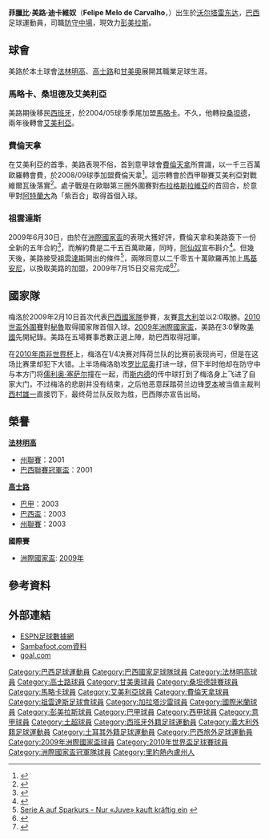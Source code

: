 {{noteta
|G1=意甲
|G2=西甲
|G3=uefa
|G4=足球
|G5=南美球會
|T=zh-hans:菲利佩·梅洛;zh-hk:菲臘比·美路;zh-tw:菲利佩·梅洛;
|1=zh-hans:梅洛;zh-hk:美路;zh-tw:梅洛;
|2=zh-hans:菲利佩;zh-hk:菲臘比;zh-tw:菲利佩;
|3=zh-hans:卡瓦略;zh-hk:迪卡維奴;zh-tw:卡瓦略;
}}

{{Infobox football biography
| name           = 菲臘比·美路<br />Felipe Melo
| image          = Felipe Melo 2014-15.JPG
| image_size  = 200px
| fullname       = Felipe Melo de Carvalho
| birth_date     = {{Birth date and age|df=yes|1983|6|26}}
| birth_place    = [[巴西|巴西]][[沃尔塔雷东达|沃尔塔雷东达]]
| height         = {{convert|1.83|m|ftin|0|abbr=on}}
| currentclub = [[彭美拉斯體育會|彭美拉斯]]
| clubnumber = 
| position = [[防守中場|防守中場]]
| youthyears =
| youthclubs =
| years1 = 2001–2003
| clubs1 = [[法林明高競賽會|法林明高]]
| caps1 = 24 
| goals1 = 3
| years2 = 2003
| clubs2 = [[高士路體育會|高士路]]
| caps2 = 31 
| goals2 = 2
| years3 = 2004
| clubs3 = [[甘美奧阿雷格里港足球會|甘美奧]]
| caps3 = 19 
| goals3 = 3
| years4 = 2005
| clubs4 = [[皇家馬略卡體育會|馬略卡]]
| caps4 = 8  
| goals4 = 0
| years5 = 2005–2007
| clubs5 = [[桑坦德競技|桑坦德]]
| caps5 = 49 
| goals5 = 6
| years6 = 2007–2008
| clubs6 = [[阿爾梅里亞體育聯盟|阿爾梅里亞]]
| caps6 = 39 
| goals6 = 7
| years7 = 2008–2009
| clubs7 = [[佛罗伦萨足球俱乐部|佛罗伦萨]]
| caps7 = 29 
| goals7 = 2
| years8 = 2009–2013
| clubs8 = [[尤文图斯足球俱乐部|尤文图斯]]
| caps8 = 58 
| goals8 = 4
| years9 = 2011–2013
| clubs9 = → [[加拉塔沙雷體育會|加拉塔沙雷]]
| caps9 = 62 
| goals9 = 13
| years10 = 2013–2015
| clubs10 =  [[加拉塔沙雷體育會|加拉塔沙雷]]
| caps10 = 52
| goals10 = 2
| years11 = 2015–
| clubs11 = [[国际米兰足球俱乐部|国际米兰]]
| caps11 = 31
| goals11 = 1
| years12= 2017–
| clubs12 = → [[彭美拉斯體育會|彭美拉斯]]
| caps12  = 0
| goals12     = 0
| nationalyears1 = 2009–2010 
| nationalteam1  = [[巴西國家足球隊|巴西]]
| nationalcaps1  = 22
| nationalgoals1 = 2
| pcupdate = April 2, 2009
| ntupdate = June 29, 2009
}}

'''菲臘比·美路·迪卡維奴'''（'''Felipe Melo de Carvalho'''，{{bd|1983年|6月26日|catIdx=Melo}}）出生於[[沃尔塔雷东达|沃尔塔雷东达]]，[[巴西|巴西]]足球運動員，司職[[防守中場|防守中場]]，現效力[[彭美拉斯體育會|彭美拉斯]]。

== 球會 ==
美路於本土球會[[法林明高|法林明高]]、[[高士路|高士路]]和[[甘美奧|甘美奧]]展開其職業足球生涯。

=== 馬略卡、桑坦德及艾美利亞 ===
美路期後移民[[西班牙|西班牙]]，於2004/05球季季尾加盟[[馬略卡|馬略卡]]。不久，他轉投[[桑坦德|桑坦德]]，兩年後轉會[[艾美利亞|艾美利亞]]。

=== 費倫天拿 ===
在艾美利亞的首季，美路表現不俗，首到意甲球會[[費倫天拿|費倫天拿]]所賞識，以一千三百萬歐羅轉會費，於2008/09球季加盟費倫天拿<ref>{{cite web
| url = http://www.insideworldsoccer.com/2009/02/arsenal-target-felipe-melo.html
| title = Arsenal target Felipe Melo
| date = 2009-02-22
| accessdate = 2009-07-02
| work = Insideworldsoccer.com
| archive-date = 2009-03-21
| archive-url = https://web.archive.org/web/20090321090513/http://www.insideworldsoccer.com/2009/02/arsenal-target-felipe-melo.html
| dead-url = no
}}</ref>。這宗轉會於西甲聯賽艾美利亞對戰維爾瓦後落實<ref>{{cite web
 |url=http://www.udalmeriasad.com/udalmeria/index.php?option=com_content&task=view&id=1305&Itemid=77 
 |title=Fútbol sala para terminar 
 |accessdate=2009-07-02 
 |work=[[UD_Almería|Almería]] 
 |deadurl=yes 
 |archiveurl=https://web.archive.org/web/20090725024932/http://www.udalmeriasad.com/udalmeria/index.php?option=com_content&task=view&id=1305&Itemid=77 
 |archivedate=2009-07-25 
}}</ref>。處子戰是在歐聯第三圈外圍賽對[[布拉格斯拉維亞|布拉格斯拉維亞]]的首回合，於意甲對[[阿特蘭大|阿特蘭大]]為「紫百合」取得首個入球。

=== 祖雲達斯 ===
2009年6月30日，由於在[[洲際國家盃|洲際國家盃]]的表現大獲好評，費倫天拿和美路簽下一份全新的五年合約<ref>{{cite news|url=http://it.violachannel.tv/dettaglio-ultimora/items/melo-dino-al-2013.html|title=Comunicato Stampa|date=2009-06-30|accessdate=2009-07-19|publisher=ACF Fiorentina|language=it|archive-date=2009-07-03|archive-url=https://web.archive.org/web/20090703071836/http://it.violachannel.tv/dettaglio-ultimora/items/melo-dino-al-2013.html|dead-url=no}}</ref>，而解約費是二千五百萬歐羅，同時，[[阿仙奴|阿仙奴]]宣布斟介<ref>{{cite news|url=http://it.violachannel.tv/dettaglio-ultimora/items/comunicato-stampa.2220.html|title=Comunicato Stampa|date=2009-07-04|accessdate=2009-07-19|publisher=ACF Fiorentina|language=it|archive-date=2009-07-08|archive-url=https://web.archive.org/web/20090708060410/http://it.violachannel.tv/dettaglio-ultimora/items/comunicato-stampa.2220.html|dead-url=no}}</ref>。但幾天後，美路接受[[祖雲達斯|祖雲達斯]]開出的條件<ref>[http://www.transfermarkt.de/de/news/29855/serie-a-auf-sparkurs--nur-juve-kauft-kraeftig-ein-.html Serie A auf Sparkurs - Nur «Juve» kauft kräftig ein] {{webarchive|url=https://web.archive.org/web/20090724213648/http://www.transfermarkt.de/de/news/29855/serie-a-auf-sparkurs--nur-juve-kauft-kraeftig-ein-.html |date=2009-07-24 }}</ref>，兩隊同意以二千零五十萬歐羅再加上[[馬基安尼|馬基安尼]]，以換取美路的加盟，2009年7月15日交易完成<ref>{{cite web
| url = http://www.juventus.com/site/eng/NEWS_newseventi_D231870518C04C52AEA44D74FE8CA28D.asp
| title = Official: Felipe Melo joins Juventus
| accessdate = 2009-07-14
| work = [[Juventus_F.C.|Juventus F.C.]]
| archive-date = 2012-03-27
| archive-url = https://www.webcitation.org/66TIag0p1?url=http://www.juventus.com/wps/portal/en/news/!ut/p/
| dead-url = no
}}</ref><ref>{{Cite web |url=http://www.juventus.com/site/filesite/finance/comunicatipricesensitive/comunicato_15072009_melo_e_marchionni_eng.pdf |title=Agreements with ACF Fiorentina S.p.A. |accessdate=2009-08-02 |archive-date=2010-02-07 |archive-url=https://web.archive.org/web/20100207050024/http://juventus.com/site/filesite/finance/comunicatipricesensitive/comunicato_15072009_melo_e_marchionni_eng.pdf |dead-url=no }}</ref>。

== 國家隊 ==
梅洛於2009年2月10日首次代表[[巴西國家足球隊|巴西國家隊]]參賽，友賽[[意大利國家足球隊|意大利]]並以2:0取勝。[[2010年世界盃外圍賽_(南美洲)|2010世盃外圍賽]]對[[秘魯國家足球隊|秘魯]]取得國家隊首個入球。[[2009年洲際國家盃|2009年洲際國家盃]]，美路在3:0擊敗[[美國國家足球隊|美國]]先開紀錄。美路在五場賽事悉數正選上陣，助巴西取得冠軍。


在[[2010年南非世界杯|2010年南非世界杯]]上，梅洛在1/4决赛对阵荷兰队的比赛前表现尚可，但是在这场比赛里却犯下大错。上半场梅洛助攻[[罗比尼奥|罗比尼奥]]打进一球，但下半时他却在防守中与本方门将[[儒利奥·塞萨尔|儒利奥·塞萨尔]]撞在一起，而[[韦斯利·斯内德|斯内德]]的传中球打到了梅洛身上飞进了自家大门，不过梅洛的悲剧并没有结束，之后他恶意踩踏荷兰边锋[[阿扬·罗本|罗本]]被当值主裁判[[西村雄一|西村雄一]]直接罚下，最终荷兰队反败为胜，巴西隊亦宣告出局。

== 榮譽 ==
'''[[法林明高|法林明高]]'''
* [[州聯賽|州聯賽]]：2001
* [[巴西聯賽冠軍盃|巴西聯賽冠軍盃]]：2001

'''[[高士路|高士路]]'''
* [[巴甲|巴甲]]：2003
* [[巴西盃|巴西盃]]：2003
* [[州聯賽|州聯賽]]：2003

'''國際賽'''
* [[洲際國家盃|洲際國家盃]]: [[2009年洲際國家盃|2009年]]

== 參考資料 ==
{{reflist}}

== 外部連結 ==
* [http://soccernet.espn.go.com/players/stats?id=48735&cc=5901 ESPN足球數據網] {{Wayback|url=http://soccernet.espn.go.com/players/stats?id=48735&cc=5901 |date=20090927104646 }}
* [https://web.archive.org/web/20090616084535/http://en.sambafoot.com/players/884_Felipe_Melo.html Sambafoot.com資料]
* [http://www.goal.com/en-us/news/69/transfer-zone/2009/07/07/1369919/breaking-news-juventus-sign-felipe-melo-report goal.com] {{Wayback|url=http://www.goal.com/en-us/news/69/transfer-zone/2009/07/07/1369919/breaking-news-juventus-sign-felipe-melo-report |date=20090710074338 }}

{{2009年聯合會盃足球賽巴西參賽名單}}
{{Brazil Squad 2010 World Cup}}
{{DEFAULTSORT:Melo De Carvalho, Felipe}}
[[Category:巴西足球運動員|Category:巴西足球運動員]]
[[Category:巴西國家足球隊球員|Category:巴西國家足球隊球員]]
[[Category:法林明高球員|Category:法林明高球員]]
[[Category:高士路球員|Category:高士路球員]]
[[Category:甘美奧球員|Category:甘美奧球員]]
[[Category:桑坦德競賽球員|Category:桑坦德競賽球員]]
[[Category:馬略卡球員|Category:馬略卡球員]]
[[Category:艾美利亞球員|Category:艾美利亞球員]]
[[Category:費倫天拿球員|Category:費倫天拿球員]]
[[Category:祖雲達斯足球會球員|Category:祖雲達斯足球會球員]]
[[Category:加拉塔沙雷球員|Category:加拉塔沙雷球員]]
[[Category:國際米蘭球員|Category:國際米蘭球員]]
[[Category:彭美拉斯球員|Category:彭美拉斯球員]]
[[Category:巴甲球員|Category:巴甲球員]]
[[Category:西甲球員|Category:西甲球員]]
[[Category:意甲球員|Category:意甲球員]]
[[Category:土超球員|Category:土超球員]]
[[Category:西班牙外籍足球運動員|Category:西班牙外籍足球運動員]]
[[Category:義大利外籍足球運動員|Category:義大利外籍足球運動員]]
[[Category:土耳其外籍足球運動員|Category:土耳其外籍足球運動員]]
[[Category:巴西旅外足球運動員|Category:巴西旅外足球運動員]]
[[Category:2009年洲際國家盃球員|Category:2009年洲際國家盃球員]]
[[Category:2010年世界盃足球賽球員|Category:2010年世界盃足球賽球員]]
[[Category:洲際國家盃冠軍隊球員|Category:洲際國家盃冠軍隊球員]]
[[Category:里約熱內盧州人|Category:里約熱內盧州人]]